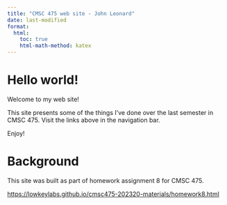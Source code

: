 ---
title: "CMSC 475 web site - John Leonard"
date: last-modified
format:
  html:
    toc: true
    html-math-method: katex
---

# Hello world!

Welcome to my web site!

This site presents some of the things I've done over the last semester in CMSC 475. Visit the links above in the navigation bar.

Enjoy!

# Background

This site was built as part of homework assignment 8 for CMSC 475.

<https://lowkeylabs.github.io/cmsc475-202320-materials/homework8.html>
